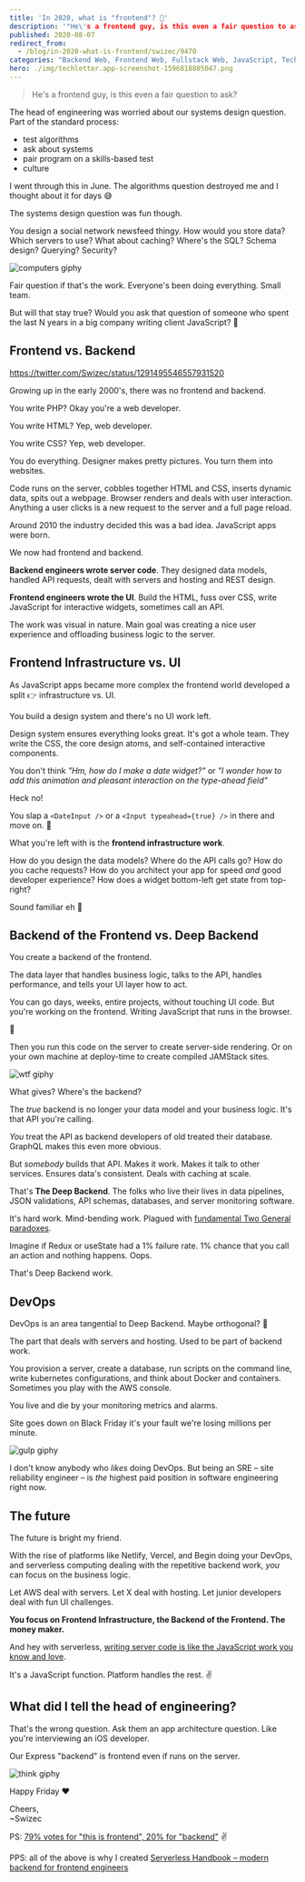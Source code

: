 ```yaml
---
title: 'In 2020, what is "frontend"? 🤨'
description: '"He\'s a frontend guy, is this even a fair question to ask?" The head of engineering was worried about our systems design question … '
published: 2020-08-07
redirect_from:
  - /blog/in-2020-what-is-frontend/swizec/9470
categories: "Backend Web, Frontend Web, Fullstack Web, JavaScript, Technical"
hero: ./img/techletter.app-screenshot-1596818805047.png
---
```


> He's a frontend guy, is this even a fair question to ask?

The head of engineering was worried about our systems design question. Part of the standard process:

- test algorithms
- ask about systems
- pair program on a skills-based test
- culture

I went through this in June. The algorithms question destroyed me and I thought about it for days 😅

The systems design question was fun though.

You design a social network newsfeed thingy. How would you store data? Which servers to use? What about caching? Where's the SQL? Schema design? Querying? Security?

![computers giphy](./img/media-26BGIqWh2R1fi6JDa-giphy.gif)

Fair question if that's the work. Everyone's been doing everything. Small team.

But will that stay true? Would you ask that question of someone who spent the last N years in a big company writing client JavaScript? 🤔

## Frontend vs. Backend

https://twitter.com/Swizec/status/1291495546557931520

Growing up in the early 2000's, there was no frontend and backend.

You write PHP? Okay you're a web developer.

You write HTML? Yep, web developer.

You write CSS? Yep, web developer.

You do everything. Designer makes pretty pictures. You turn them into websites.

Code runs on the server, cobbles together HTML and CSS, inserts dynamic data, spits out a webpage. Browser renders and deals with user interaction. Anything a user clicks is a new request to the server and a full page reload.

Around 2010 the industry decided this was a bad idea. JavaScript apps were born.

We now had frontend and backend.

**Backend engineers wrote server code**. They designed data models, handled API requests, dealt with servers and hosting and REST design.

**Frontend engineers wrote the UI**. Build the HTML, fuss over CSS, write JavaScript for interactive widgets, sometimes call an API.

The work was visual in nature. Main goal was creating a nice user experience and offloading business logic to the server.

## Frontend Infrastructure vs. UI

As JavaScript apps became more complex the frontend world developed a split 👉 infrastructure vs. UI.

You build a design system and there's no UI work left.

Design system ensures everything looks great. It's got a whole team. They write the CSS, the core design atoms, and self-contained interactive components.

You don't think _"Hm, how do I make a date widget?"_ or _"I wonder how to add this animation and pleasant interaction on the type-ahead field"_

Heck no!

You slap a `<DateInput />` or a `<Input typeahead={true} />` in there and move on. 💪

What you're left with is the **frontend infrastructure work**.

How do you design the data models? Where do the API calls go? How do you cache requests? How do you architect your app for speed _and_ good developer experience? How does a widget bottom-left get state from top-right?

Sound familiar eh 🤔

## Backend of the Frontend vs. Deep Backend

You create a backend of the frontend.

The data layer that handles business logic, talks to the API, handles performance, and tells your UI layer how to act.

You can go days, weeks, entire projects, without touching UI code. But you're working on the frontend. Writing JavaScript that runs in the browser.

🤯

Then you run this code on the server to create server-side rendering. Or on your own machine at deploy-time to create compiled JAMStack sites.

![wtf giphy](./img/media-aZ3LDBs1ExsE8-giphy.gif)

What gives? Where's the backend?

The _true_ backend is no longer your data model and your business logic. It's that API you're calling.

_You_ treat the API as backend developers of old treated their database. GraphQL makes this even more obvious.

But _somebody_ builds that API. Makes it work. Makes it talk to other services. Ensures data's consistent. Deals with caching at scale.

That's **The Deep Backend**. The folks who live their lives in data pipelines, JSON validations, API schemas, databases, and server monitoring software.

It's hard work. Mind-bending work. Plagued with [fundamental Two General paradoxes](https://serverlesshandbook.dev/robust-backend-design).

Imagine if Redux or useState had a 1% failure rate. 1% chance that you call an action and nothing happens. Oops.

That's Deep Backend work.

## DevOps

DevOps is an area tangential to Deep Backend. Maybe orthogonal? 🤔

The part that deals with servers and hosting. Used to be part of backend work.

You provision a server, create a database, run scripts on the command line, write kubernetes configurations, and think about Docker and containers. Sometimes you play with the AWS console.

You live and die by your monitoring metrics and alarms.

Site goes down on Black Friday it's your fault we're losing millions per minute.

![gulp giphy](./img/media-13YroVUrUrLCec-giphy-downsized-medium.gif)

I don't know anybody who _likes_ doing DevOps. But being an SRE – site reliability engineer – is _the_ highest paid position in software engineering right now.

## The future

The future is bright my friend.

With the rise of platforms like Netlify, Vercel, and Begin doing your DevOps, and serverless computing dealing with the repetitive backend work, _you_ can focus on the business logic.

Let AWS deal with servers. Let X deal with hosting. Let junior developers deal with fun UI challenges.

**You focus on Frontend Infrastructure, the Backend of the Frontend. The money maker.**

And hey with serverless, [writing server code is like the JavaScript work you know and love](https://serverlesshandbook.dev).

It's a JavaScript function. Platform handles the rest. ✌️

## What did I tell the head of engineering?

That's the wrong question. Ask them an app architecture question. Like you're interviewing an iOS developer.

Our Express "backend" is frontend even if runs on the server.

![think giphy](./img/media-d3mlE7uhX8KFgEmY-giphy.gif)

Happy Friday ❤️

Cheers,  
~Swizec

PS: [79% votes for "this is frontend", 20% for "backend"](https://twitter.com/Swizec/status/1291495546557931520) ✌️

PPS: all of the above is why I created [Serverless Handbook – modern backend for frontend engineers](https://serverlesshandbook.dev/)
